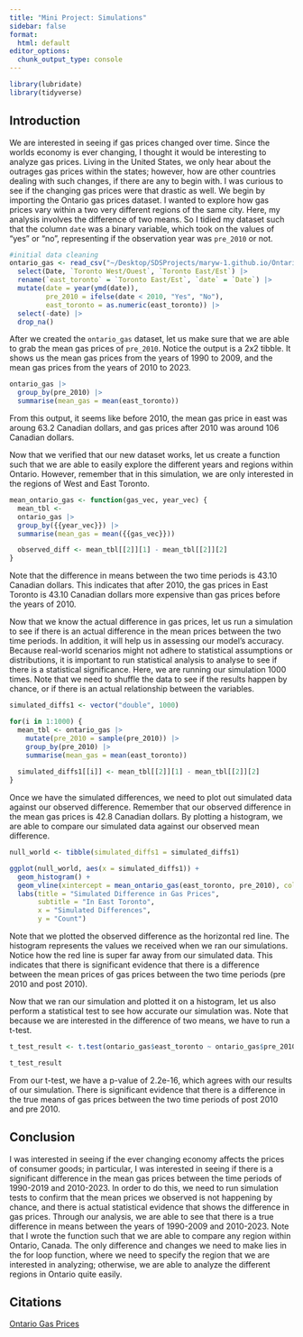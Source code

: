 ```yaml
---
title: "Mini Project: Simulations"
sidebar: false
format:
  html: default
editor_options: 
  chunk_output_type: console
---
```


```r
library(lubridate)
library(tidyverse)
```

## Introduction

We are interested in seeing if gas prices changed over time. Since the worlds economy is ever changing, I thought it would be interesting to analyze gas prices. Living in the United States, we only hear about the outrages gas prices within the states; however, how are other countries dealing with such changes, if there are any to begin with. I was curious to see if the changing gas prices were that drastic as well. We begin by importing the Ontario gas prices dataset. I wanted to explore how gas prices vary within a two very different regions of the same city. Here, my analysis involves the difference of two means. So I tidied my dataset such that the column `date` was a binary variable, which took on the values of "yes" or "no", representing if the observation year was `pre_2010` or not.

```r
#initial data cleaning
ontario_gas <- read_csv("~/Desktop/SDSProjects/maryw-1.github.io/Ontario_Fuel_Prices_1990_2023.csv") |>
  select(Date, `Toronto West/Ouest`, `Toronto East/Est`) |> 
  rename(`east_toronto` = `Toronto East/Est`, `date` = `Date`) |>
  mutate(date = year(ymd(date)),
         pre_2010 = ifelse(date < 2010, "Yes", "No"),
         east_toronto = as.numeric(east_toronto)) |>
  select(-date) |>
  drop_na() 
```

After we created the `ontario_gas` dataset, let us make sure that we are able to grab the mean gas prices of `pre_2010`. Notice the output is a 2x2 tibble. It shows us the mean gas prices from the years of 1990 to 2009, and the mean gas prices from the years of 2010 to 2023.

```r
ontario_gas |>
  group_by(pre_2010) |> 
  summarise(mean_gas = mean(east_toronto))
```

From this output, it seems like before 2010, the mean gas price in east was aroung 63.2 Canadian dollars, and gas prices after 2010 was around 106 Canadian dollars.

Now that we verified that our new dataset works, let us create a function such that we are able to easily explore the different years and regions within Ontario. However, remember that in this simulation, we are only interested in the regions of West and East Toronto.

```r
mean_ontario_gas <- function(gas_vec, year_vec) {
  mean_tbl <- 
  ontario_gas |> 
  group_by({{year_vec}}) |>
  summarise(mean_gas = mean({{gas_vec}}))

  observed_diff <- mean_tbl[[2]][1] - mean_tbl[[2]][2]
}

```

Note that the difference in means between the two time periods is 43.10 Canadian dollars. This indicates that after 2010, the gas prices in East Toronto is 43.10 Canadian dollars more expensive than gas prices before the years of 2010.

Now that we know the actual difference in gas prices, let us run a simulation to see if there is an actual difference in the mean prices between the two time periods. In addition, it will help us in assessing our model's accuracy. Because real-world scenarios might not adhere to statistical assumptions or distributions, it is important to run statistical analysis to analyse to see if there is a statistical significance. Here, we are running our simulation 1000 times. Note that we need to shuffle the data to see if the results happen by chance, or if there is an actual relationship between the variables.

```r
simulated_diffs1 <- vector("double", 1000)

for(i in 1:1000) {
  mean_tbl <- ontario_gas |> 
    mutate(pre_2010 = sample(pre_2010)) |> 
    group_by(pre_2010) |>
    summarise(mean_gas = mean(east_toronto))
   
  simulated_diffs1[[i]] <- mean_tbl[[2]][1] - mean_tbl[[2]][2]
}
```

Once we have the simulated differences, we need to plot out simulated data against our observed difference. Remember that our observed difference in the mean gas prices is 42.8 Canadian dollars. By plotting a histogram, we are able to compare our simulated data against our observed mean difference.

```r
null_world <- tibble(simulated_diffs1 = simulated_diffs1)

ggplot(null_world, aes(x = simulated_diffs1)) +
  geom_histogram() +
  geom_vline(xintercept = mean_ontario_gas(east_toronto, pre_2010), color = "red") +
  labs(title = "Simulated Difference in Gas Prices",
       subtitle = "In East Toronto",
       x = "Simulated Differences",
       y = "Count")
```

Note that we plotted the observed difference as the horizontal red line. The histogram represents the values we received when we ran our simulations. Notice how the red line is super far away from our simulated data. This indicates that there is significant evidence that there is a difference between the mean prices of gas prices between the two time periods (pre 2010 and post 2010).

Now that we ran our simulation and plotted it on a histogram, let us also perform a statistical test to see how accurate our simulation was. Note that because we are interested in the difference of two means, we have to run a t-test.

```r
t_test_result <- t.test(ontario_gas$east_toronto ~ ontario_gas$pre_2010)

t_test_result
```

From our t-test, we have a p-value of 2.2e-16, which agrees with our results of our simulation. There is significant evidence that there is a difference in the true means of gas prices between the two time periods of post 2010 and pre 2010.

## Conclusion

I was interested in seeing if the ever changing economy affects the prices of consumer goods; in particular, I was interested in seeing if there is a significant difference in the mean gas prices between the time periods of 1990-2019 and 2010-2023. In order to do this, we need to run simulation tests to confirm that the mean prices we observed is not happening by chance, and there is actual statistical evidence that shows the difference in gas prices. Through our analysis, we are able to see that there is a true difference in means between the years of 1990-2009 and 2010-2023. Note that I wrote the function such that we are able to compare any region within Ontario, Canada. The only difference and changes we need to make lies in the for loop function, where we need to specify the region that we are interested in analyzing; otherwise, we are able to analyze the different regions in Ontario quite easily.

## Citations

[Ontario Gas Prices](https://www.kaggle.com/datasets/syedabdulshameer/fuel-prices-in-ontario-1990-2023-eda)
